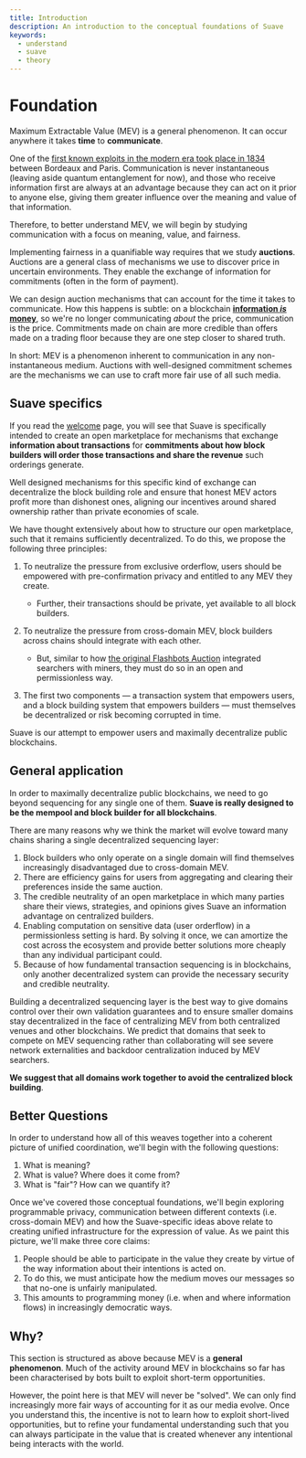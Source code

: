 ```yaml
---
title: Introduction
description: An introduction to the conceptual foundations of Suave
keywords:
  - understand
  - suave
  - theory
---
```


# Foundation

Maximum Extractable Value (MEV) is a general phenomenon. It can occur anywhere it takes **time** to **communicate**.

One of the [first known exploits in the modern era took place in 1834](https://www.schneier.com/blog/archives/2018/05/1834_the_first_.html) between Bordeaux and Paris. Communication is never instantaneous (leaving aside quantum entanglement for now), and those who receive information first are always at an advantage because they can act on it prior to anyone else, giving them greater influence over the meaning and value of that information.

Therefore, to better understand MEV, we will begin by studying communication with a focus on meaning, value, and fairness. 

Implementing fairness in a quanifiable way requires that we study **auctions**. Auctions are a general class of mechanisms we use to discover price in uncertain environments. They enable the exchange of information for commitments (often in the form of payment). 

We can design auction mechanisms that can account for the time it takes to communicate. How this happens is subtle: on a blockchain [**information _is_ money**](https://youtu.be/vi-rVTFTb6s), so we're no longer communicating _about_ the price, communication is the price. Commitments made on chain are more credible than offers made on a trading floor because they are one step closer to shared truth.

In short: MEV is a phenomenon inherent to communication in any non-instantaneous medium. Auctions with well-designed commitment schemes are the mechanisms we can use to craft more fair use of all such media.

## Suave specifics

If you read the [welcome](/welcome) page, you will see that Suave is specifically intended to create an open marketplace for mechanisms that exchange **information about transactions** for **commitments about how block builders will order those transactions and share the revenue** such orderings generate. 

Well designed mechanisms for this specific kind of exchange can decentralize the block building role and ensure that honest MEV actors profit more than dishonest ones, aligning our incentives around shared ownership rather than private economies of scale.

We have thought extensively about how to structure our open marketplace, such that it remains sufficiently decentralized. To do this, we propose the following three principles:

1. To neutralize the pressure from exclusive orderflow, users should be empowered with pre-confirmation privacy and entitled to any MEV they create. 

    - Further, their transactions should be private, yet available to all block builders.

2. To neutralize the pressure from cross-domain MEV, block builders across chains should integrate with each other. 

    - But, similar to how [the original Flashbots Auction](https://docs.flashbots.net/flashbots-auction/overview) integrated searchers with miners, they must do so in an open and permissionless way.

3. The first two components — a transaction system that empowers users, and a block building system that empowers builders — must themselves be decentralized or risk becoming corrupted in time.

Suave is our attempt to empower users and maximally decentralize public blockchains.

## General application

In order to maximally decentralize public blockchains, we need to go beyond sequencing for any single one of them. **Suave is really designed to be the mempool and block builder for all blockchains**.

There are many reasons why we think the market will evolve toward many chains sharing a single decentralized sequencing layer:

1. Block builders who only operate on a single domain will find themselves increasingly disadvantaged due to cross-domain MEV.
2. There are efficiency gains for users from aggregating and clearing their preferences inside the same auction.
3. The credible neutrality of an open marketplace in which many parties share their views, strategies, and opinions gives Suave an information advantage on centralized builders.
4. Enabling computation on sensitive data (user orderflow) in a permissionless setting is hard. By solving it once, we can amortize the cost across the ecosystem and provide better solutions more cheaply than any individual participant could.
5. Because of how fundamental transaction sequencing is in blockchains, only another decentralized system can provide the necessary security and credible neutrality.

Building a decentralized sequencing layer is the best way to give domains control over their own validation guarantees and to ensure smaller domains stay decentralized in the face of centralizing MEV from both centralized venues and other blockchains. We predict that domains that seek to compete on MEV sequencing rather than collaborating will see severe network externalities and backdoor centralization induced by MEV searchers. 

**We suggest that all domains work together to avoid the centralized block building**.

## Better Questions

In order to understand how all of this weaves together into a coherent picture of unified coordination, we'll begin with the following questions:

1. What is meaning?
2. What is value? Where does it come from?
3. What is "fair"? How can we quantify it?

Once we've covered those conceptual foundations, we'll begin exploring programmable privacy, communication between different contexts (i.e. cross-domain MEV) and how the Suave-specific ideas above relate to creating unified infrastructure for the expression of value. As we paint this picture, we'll make three core claims:

1. People should be able to participate in the value they create by virtue of the way information about their intentions is acted on.
2. To do this, we must anticipate how the medium moves our messages so that no-one is unfairly manipulated.
3. This amounts to programming money (i.e. when and where information flows) in increasingly democratic ways.

## Why?

This section is structured as above because MEV is a **general phenomenon**. Much of the activity around MEV in blockchains so far has been characterised by bots built to exploit short-term opportunities.

However, the point here is that MEV will never be "solved". We can only find increasingly more fair ways of accounting for it as our media evolve. Once you understand this, the incentive is not to learn how to exploit short-lived opportunities, but to refine your fundamental understanding such that you can always participate in the value that is created whenever any intentional being interacts with the world.